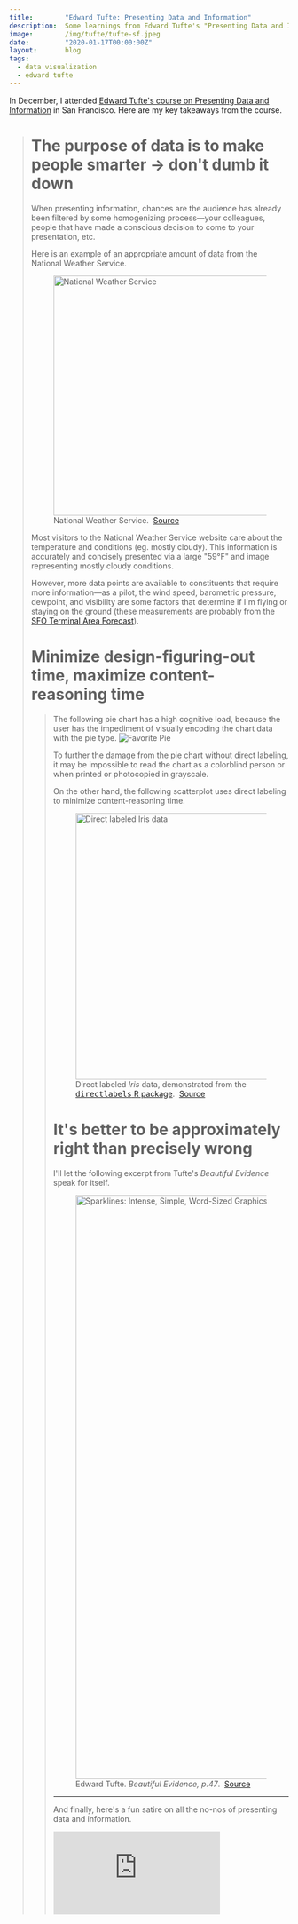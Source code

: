 ```yaml
---
title:        "Edward Tufte: Presenting Data and Information"
description:  Some learnings from Edward Tufte's "Presenting Data and Information" course
image:        /img/tufte/tufte-sf.jpeg
date:         "2020-01-17T00:00:00Z"
layout:       blog
tags:
  - data visualization
  - edward tufte
---
```



In December, I attended [Edward Tufte's course on Presenting Data and Information](https://www.edwardtufte.com/tufte/courses) in San Francisco. Here are my key takeaways from the course.

<Blockquote
  quote={"Hold an open mind, but not an open head."}
  name={"Edward Tufte"} />

# The purpose of data is to make people smarter &rarr; don't dumb it down
When presenting information, chances are the audience has already been filtered by some homogenizing process&mdash;your colleagues, people that have made a conscious decision to come to your presentation, etc.

Here is an example of an appropriate amount of data from the National Weather Service.
<figure>
  <Image
    src="/img/tufte/weather.png"
    alt="National Weather Service"
    title="National Weather Service"
    width="1046"
    height="432" />
  <figcaption>
    National Weather Service.&nbsp;
    <a href="https://forecast.weather.gov/MapClick.php?lat=37.796&lon=-122.4206">Source</a>
  </figcaption>
</figure>

Most visitors to the National Weather Service website care about the temperature and conditions (eg. mostly cloudy). This information is accurately and concisely presented via a large "59&deg;F" and image representing mostly cloudy conditions.

However, more data points are available to constituents that require more information&mdash;as a pilot, the wind speed, barometric pressure, dewpoint, and visibility are some factors that determine if I'm flying or staying on the ground (these measurements are probably from the [SFO Terminal Area Forecast](https://aviationweather.gov/taf/board?ids=KSFO&format=expanded)).


# Minimize design-figuring-out time, maximize content-reasoning time
<Blockquote
  quote={"Diagrammatic pictures allow more focused, tighter commentary on pictures, compared to text or captions outside the picture frame."}
  name={"Edward Tufte"}
  citationLink={"https://www.edwardtufte.com/bboard/q-and-a-fetch-msg?msg_id=0001V7"} />

The following pie chart has a high cognitive load, because the user has the impediment of visually encoding the chart data with the pie type.
![Favorite Pie](/img/tufte/pies.png "Favorite Pie")

To further the damage from the pie chart without direct labeling, it may be impossible to read the chart as a colorblind person or when printed or photocopied in grayscale.

On the other hand, the following scatterplot uses direct labeling to minimize content-reasoning time.
<figure>
  <Image
    src="/img/tufte/iris-scatter.png"
    alt="Direct labeled Iris data"
    title="Direct labeled Iris data"
    width="480"
    height="480" />
  <figcaption>
    Direct labeled <i>Iris</i> data, demonstrated from the <a href="http://directlabels.r-forge.r-project.org/"><tt>directlabels</tt> R package</a>.&nbsp;
    <a href="http://directlabels.r-forge.r-project.org/">Source</a>
  </figcaption>
</figure>


# It's better to be approximately right than precisely wrong
I'll let the following excerpt from Tufte's <i>Beautiful Evidence</i> speak for itself.
<figure>
  <Image
    src="/img/tufte/sparklines.jpg"
    alt="Sparklines: Intense, Simple, Word-Sized Graphics"
    title="Sparklines: Intense, Simple, Word-Sized Graphics"
    width="850"
    height="1052" />
  <figcaption>
    Edward Tufte. <i>Beautiful Evidence, p.47</i>.&nbsp;
    <a href="https://www.edwardtufte.com/bboard/q-and-a-fetch-msg?msg_id=0001OR">Source</a>
  </figcaption>
</figure>

---
And finally, here's a fun satire on all the no-nos of presenting data and information.
<div className="video-container">
  <iframe src="https://www.youtube-nocookie.com/embed/fP-7rhb-qMg" frameBorder="0" allow="accelerometer; autoplay; encrypted-media; gyroscope; picture-in-picture" allowFullScreen></iframe>
</div>
